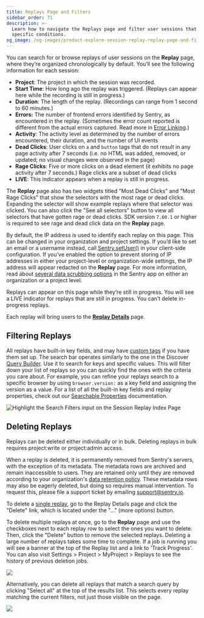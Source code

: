 ```yaml
---
title: Replays Page and Filters
sidebar_order: 71
description: >-
  Learn how to navigate the Replays page and filter user sessions that meet
  specific conditions.
og_image: /og-images/product-explore-session-replay-replay-page-and-filters.png
---
```


<Include name="session-replay-web-report-bug.mdx" />

You can search for or browse replays of user sessions on the **Replay** page, where they’re organized chronologically by default. You’ll see the following information for each session:

- **Project**: The project in which the session was recorded.
- **Start Time**: How long ago the replay was triggered. (Replays can appear here while the recording is still in progress.)
- **Duration**: The length of the replay. (Recordings can range from 1 second to 60 minutes.)
- **Errors:** The number of frontend errors identified by Sentry, as encountered in the replay. (Sometimes the error count reported is different from the actual errors captured. Read more in [Error Linking](/platform-redirect/?next=/session-replay/#error-linking).)
- **Activity**: The activity level as determined by the number of errors encountered, their duration, and the number of UI events
- **Dead Clicks**: User clicks on `a` and `button` tags that do not result in any page activity after 7 seconds (i.e. no HTML was added, removed, or updated; no visual changes were observed in the page)
- **Rage Clicks**: Five or more clicks on a dead element (it exhibits no page activity after 7 seconds.) Rage clicks are a subset of dead clicks
- **LIVE**: This indicator appears when a replay is still in progress.

The **Replay** page also has two widgets titled "Most Dead Clicks" and "Most Rage Clicks" that show the selectors with the most rage or dead clicks. Expanding the selector will show example replays where that selector was clicked. You can also click the "See all selectors" button to view all selectors that have gotten rage or dead clicks. SDK version `7.60.1` or higher is required to see rage and dead click data on the **Replay** page.

By default, the IP address is used to identify each replay on this page. This can be changed in your organization and project settings. If you’d like to set an email or a username instead, call [Sentry.setUser()](/platform-redirect/?next=/enriching-events/identify-user) in your client-side configuration. If you’ve enabled the option to prevent storing of IP addresses in either your project-level or organization-wide settings, the IP address will appear redacted on the **Replay** page. For more information, read about [several data scrubbing options](/security-legal-pii/scrubbing/server-side-scrubbing/) in the Sentry app on either an organization or a project level.

Replays can appear on this page while they’re still in progress. You will see a LIVE indicator for replays that are still in progress. You can’t delete in-progress replays.

Each replay will bring users to the [**Replay Details**](/product/explore/session-replay/web/replay-details/) page.

## Filtering Replays

All replays have built-in key fields, and may have [custom tags](/platform-redirect/?next=/enriching-events/tags/) if you have them set up. The search bar operates similarly to the one in the Discover [Query Builder](/product/explore/discover-queries/query-builder/#filter-by-search-conditions). Use it to search for keys and specific values. This will filter down your list of replays so you can quickly find the ones with the criteria you care about. For example, you can refine your replays search to a specific browser by using `browser.version:` as a key field and assigning the version as a value. For a list of all the built-in key fields and replay properties, check out our [Searchable Properties](/concepts/search/searchable-properties/session-replay/) documentation.

![Highlight the Search Filters input on the Session Replay Index Page](./img/replay-index-filtering.png)

## Deleting Replays

Replays can be deleted either individually or in bulk. Deleting replays in bulk requires project:write or project:admin access.

When a replay is deleted, it is permanently removed from Sentry's servers, with the exception of its metadata. The metadata rows are archived and remain inaccessible to users. They are retained only until they are removed according to your organization's [data retention policy](https://sentry.io/security/#data-retention). These metadata rows may also be eagerly deleted, but doing so requires manual intervention. To request this, please file a support ticket by emailing support@sentry.io.

To delete a [single replay](/product/explore/session-replay/web/replay-details/#delete-replays), go to the Replay Details page and click the "Delete" link, which is located under the "..." (more options) button.

To delete multiple replays at once, go to the **Replay** page and use the checkboxes next to each replay row to select the ones you want to delete. Then, click the "Delete" button to remove the selected replays. Deleting a large number of replays takes some time to complete. If a job is running you will see a banner at the top of the Replay list and a link to 'Track Progress'. You can also visit Settings > Project > MyProject > Replays to see the history of previous deletion jobs.

![](./img/replay-index-delete-visible.png)

Alternatively, you can delete all replays that match a search query by clicking "Select all" at the top of the results list. This selects every replay matching the current filters, not just those visible on the page.

![](./img/replay-index-delete-all.png)
